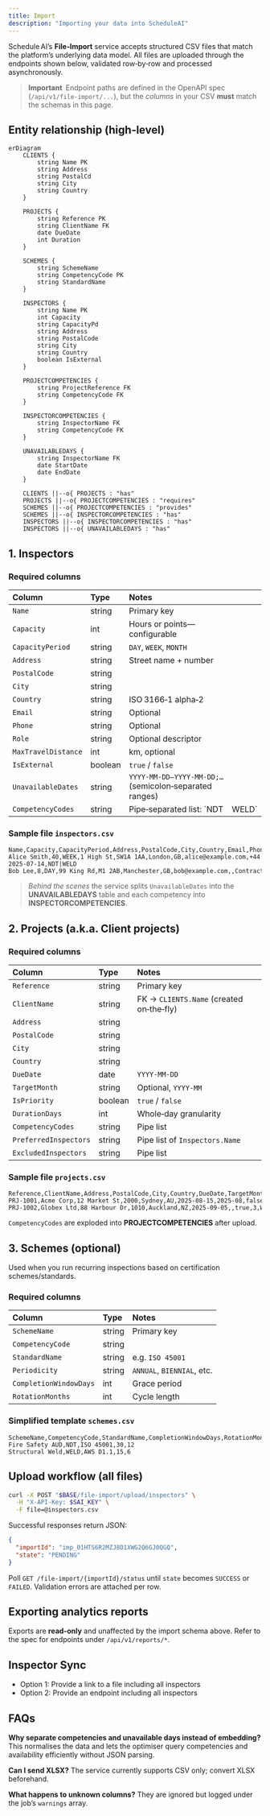 ```yaml
---
title: Import
description: "Importing your data into ScheduleAI"
---
```


Schedule AI’s **File‑Import** service accepts structured CSV files that match the platform’s underlying data model. All files are uploaded through the endpoints shown below, validated row‑by‑row and processed asynchronously.

> **Important** Endpoint paths are defined in the OpenAPI spec (`/api/v1/file-import/...`), but the *columns* in your CSV **must** match the schemas in this page.

## Entity relationship (high‑level)

```mermaid
erDiagram
    CLIENTS {
        string Name PK
        string Address
        string PostalCd
        string City
        string Country
    }

    PROJECTS {
        string Reference PK
        string ClientName FK
        date DueDate
        int Duration
    }

    SCHEMES {
        string SchemeName
        string CompetencyCode PK
        string StandardName
    }

    INSPECTORS {
        string Name PK
        int Capacity
        string CapacityPd
        string Address
        string PostalCode
        string City
        string Country
        boolean IsExternal
    }

    PROJECTCOMPETENCIES {
        string ProjectReference FK
        string CompetencyCode FK
    }

    INSPECTORCOMPETENCIES {
        string InspectorName FK
        string CompetencyCode FK
    }

    UNAVAILABLEDAYS {
        string InspectorName FK
        date StartDate
        date EndDate
    }

    CLIENTS ||--o{ PROJECTS : "has"
    PROJECTS ||--o{ PROJECTCOMPETENCIES : "requires"
    SCHEMES ||--o{ PROJECTCOMPETENCIES : "provides"
    SCHEMES ||--o{ INSPECTORCOMPETENCIES : "has"
    INSPECTORS ||--o{ INSPECTORCOMPETENCIES : "has"
    INSPECTORS ||--o{ UNAVAILABLEDAYS : "has"
```

## 1. Inspectors

### Required columns

| Column              | Type    | Notes                                                  |        |
| :------------------ | :------ | :----------------------------------------------------- | :----- |
| `Name`              | string  | Primary key                                            |        |
| `Capacity`          | int     | Hours or points—configurable                           |        |
| `CapacityPeriod`    | string  | `DAY`, `WEEK`, `MONTH`                                 |        |
| `Address`           | string  | Street name + number                                   |        |
| `PostalCode`        | string  |                                                        |        |
| `City`              | string  |                                                        |        |
| `Country`           | string  | ISO 3166‑1 alpha‑2                                     |        |
| `Email`             | string  | Optional                                               |        |
| `Phone`             | string  | Optional                                               |        |
| `Role`              | string  | Optional descriptor                                    |        |
| `MaxTravelDistance` | int     | km, optional                                           |        |
| `IsExternal`        | boolean | `true` / `false`                                       |        |
| `UnavailableDates`  | string  | `YYYY‑MM‑DD‒YYYY‑MM‑DD;…` (semicolon‑separated ranges) |        |
| `CompetencyCodes`   | string  | Pipe‑separated list: \`NDT                             | WELD\` |

### Sample file `inspectors.csv`

```csv
Name,Capacity,CapacityPeriod,Address,PostalCode,City,Country,Email,Phone,Role,MaxTravelDistance,IsExternal,UnavailableDates,CompetencyCodes
Alice Smith,40,WEEK,1 High St,SW1A 1AA,London,GB,alice@example.com,+44 20 1234 5678,Senior,300,false,2025‑07‑10‒2025‑07‑14,NDT|WELD
Bob Lee,8,DAY,99 King Rd,M1 2AB,Manchester,GB,bob@example.com,,Contractor,,true,,WELD
```

> *Behind the scenes* the service splits `UnavailableDates` into the **UNAVAILABLEDAYS** table and each competency into **INSPECTORCOMPETENCIES**.

## 2. Projects (a.k.a. Client projects)

### Required columns

| Column                | Type    | Notes                                    |
| :-------------------- | :------ | :--------------------------------------- |
| `Reference`           | string  | Primary key                              |
| `ClientName`          | string  | FK → `CLIENTS.Name` (created on‑the‑fly) |
| `Address`             | string  |                                          |
| `PostalCode`          | string  |                                          |
| `City`                | string  |                                          |
| `Country`             | string  |                                          |
| `DueDate`             | date    | `YYYY‑MM‑DD`                             |
| `TargetMonth`         | string  | Optional, `YYYY‑MM`                      |
| `IsPriority`          | boolean | `true` / `false`                         |
| `DurationDays`        | int     | Whole‑day granularity                    |
| `CompetencyCodes`     | string  | Pipe list                                |
| `PreferredInspectors` | string  | Pipe list of `Inspectors.Name`           |
| `ExcludedInspectors`  | string  | Pipe list                                |

### Sample file `projects.csv`

```csv
Reference,ClientName,Address,PostalCode,City,Country,DueDate,TargetMonth,IsPriority,DurationDays,CompetencyCodes,PreferredInspectors,ExcludedInspectors
PRJ‑1001,Acme Corp,12 Market St,2000,Sydney,AU,2025‑08‑15,2025‑08,false,2,NDT|ISO9001,Alice Smith,
PRJ‑1002,Globex Ltd,88 Harbour Dr,1010,Auckland,NZ,2025‑09‑05,,true,3,WELD,,Bob Lee
```

`CompetencyCodes` are exploded into **PROJECTCOMPETENCIES** after upload.

## 3. Schemes (optional)

Used when you run recurring inspections based on certification schemes/standards.

### Required columns

| Column                 | Type   | Notes                      |
| :--------------------- | :----- | :------------------------- |
| `SchemeName`           | string | Primary key                |
| `CompetencyCode`       | string |                            |
| `StandardName`         | string | e.g. `ISO 45001`           |
| `Periodicity`          | string | `ANNUAL`, `BIENNIAL`, etc. |
| `CompletionWindowDays` | int    | Grace period               |
| `RotationMonths`       | int    | Cycle length               |

### Simplified template `schemes.csv`

```csv
SchemeName,CompetencyCode,StandardName,CompletionWindowDays,RotationMonths
Fire Safety AUD,NDT,ISO 45001,30,12
Structural Weld,WELD,AWS D1.1,15,6
```

## Upload workflow (all files)

```bash
curl -X POST "$BASE/file-import/upload/inspectors" \
  -H "X-API-Key: $SAI_KEY" \
  -F file=@inspectors.csv
```

Successful responses return JSON:

```json
{
  "importId": "imp_01HTS6R2MZJ8D1XWG2Q6GJ0QGQ",
  "state": "PENDING"
}
```

Poll `GET /file-import/{importId}/status` until `state` becomes `SUCCESS` or `FAILED`. Validation errors are attached per row.

## Exporting analytics reports

Exports are **read‑only** and unaffected by the import schema above. Refer to the spec for endpoints under `/api/v1/reports/*`.

## Inspector Sync

- Option 1: Provide a link to a file including all inspectors
- Option 2: Provide an endpoint including all inspectors

## FAQs

**Why separate competencies and unavailable days instead of embedding?**
This normalises the data and lets the optimiser query competencies and availability efficiently without JSON parsing.

**Can I send XLSX?**
The service currently supports CSV only; convert XLSX beforehand.

**What happens to unknown columns?**
They are ignored but logged under the job’s `warnings` array.

